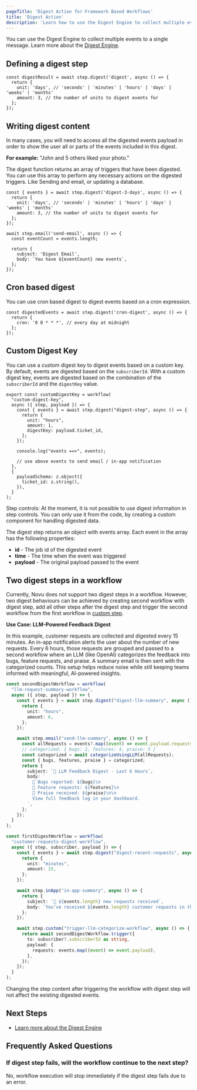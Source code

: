 ```yaml
---
pageTitle: 'Digest Action for Framework Based Workflows'
title: 'Digest Action'
description: 'Learn how to use the Digest Engine to collect multiple events into a single message'
---
```


You can use the Digest Engine to collect multiple events to a single message. Learn more about the [Digest Engine](/platform/workflow/digest).

## Defining a digest step

```tsx
const digestResult = await step.digest('digest', async () => {
  return {
    unit: 'days', // 'seconds' | 'minutes' | 'hours' | 'days' | 'weeks' | 'months'
    amount: 3, // the number of units to digest events for
  };
});
```

## Writing digest content

In many cases, you will need to access all the digested events payload in order to show the user all or parts of the events included in this digest.

**For example:** "John and 5 others liked your photo."

The digest function returns an array of triggers that have been digested.
You can use this array to perform any necessary actions on the digested triggers.
Like Sending and email, or updating a database.

```tsx
const { events } = await step.digest('digest-3-days', async () => {
  return {
    unit: 'days', // 'seconds' | 'minutes' | 'hours' | 'days' | 'weeks' | 'months'
    amount: 3, // the number of units to digest events for
  };
});

await step.email('send-email', async () => {
  const eventCount = events.length;

  return {
    subject: 'Digest Email',
    body: `You have ${eventCount} new events`,
  };
});
```

## Cron based digest

You can use cron based digest to digest events based on a cron expression.

```tsx
const digestedEvents = await step.digest('cron-digest', async () => {
  return {
    cron: '0 0 * * *', // every day at midnight
  };
});
```

## Custom Digest Key

You can use a custom digest key to digest events based on a custom key. By default, events are digested based on the `subscriberId`. With a custom digest key, events are digested based on the combination of the `subscriberId` and the `digestKey` value.

```tsx
export const customDigestKey = workflow(
  "custom-digest-key",
  async ({ step, payload }) => {
    const { events } = await step.digest("digest-step", async () => {
      return {
        unit: "hours",
        amount: 1,
        digestKey: payload.ticket_id,
      };
    });

    console.log("events ==>", events);

    // use above events to send email / in-app notification
  },
  {
    payloadSchema: z.object({
      ticket_id: z.string(),
    }),
  }
);
```

<Callout type="info">
  Step controls: At the moment, it is not possible to use digest information in step controls. You
  can only use it from the code, by creating a custom component for handling digested data.
</Callout>

The digest step returns an object with events array. Each event in the array has the following properties:

- **id** - The job id of the digested event
- **time** - The time when the event was triggered
- **payload** - The original payload passed to the event

## Two digest steps in a workflow

Currently, Novu does not support two digest steps in a workflow. However, two digest behaviours can be achieved by creating second workflow with digest step, add all other steps after the digest step and trigger the second workflow from the first workflow in [custom step](/framework/custom).


**Use Case: LLM-Powered Feedback Digest**

In this example, customer requests are collected and digested every 15 minutes. An in-app notification alerts the user about the number of new requests. Every 6 hours, those requests are grouped and passed to a second workflow where an LLM (like OpenAI) categorizes the feedback into bugs, feature requests, and praise. A summary email is then sent with the categorized counts. This setup helps reduce noise while still keeping teams informed with meaningful, AI-powered insights.

```typescript
const secondDigestWorkflow = workflow(
  "llm-request-summary-workflow",
  async ({ step, payload }) => {
    const { events } = await step.digest("digest-llm-summary", async () => {
      return {
        unit: "hours",
        amount: 6,
      };
    });

    await step.email("send-llm-summary", async () => {
      const allRequests = events?.map((event) => event.payload.requests);
      // categorized: { bugs: 2, features: 4, praise: 5 }
      const categorized = await categorizeUsingLLM(allRequests);
      const { bugs, features, praise } = categorized;
      return {
        subject: `🧠 LLM Feedback Digest - Last 6 Hours`,
        body: `
          🔧 Bugs reported: ${bugs}\n
          🌟 Feature requests: ${features}\n
          🙌 Praise received: ${praise}\n\n
          View full feedback log in your dashboard.
        `,
      };
    });
  }
);

const firstDigestWorkflow = workflow(
  "customer-requests-digest-workflow",
  async ({ step, subscriber, payload }) => {
    const { events } = await step.digest("digest-recent-requests", async () => {
      return {
        unit: "minutes",
        amount: 15,
      };
    });

    await step.inApp("in-app-summary", async () => {
      return {
        subject: `📝 ${events.length} new requests received`,
        body: `You’ve received ${events.length} customer requests in the last 15 minutes.`,
      };
    });

    await step.custom("trigger-llm-categorize-workflow", async () => {
      return await secondDigestWorkflow.trigger({
        to: subscriber?.subscriberId as string,
        payload: {
          requests: events.map((event) => event.payload),
        },
      });
    });
  }
);
```

<Callout type="info">
  Changing the step content after triggering the workflow with digest step will not affect the
  existing digested events.
</Callout>

## Next Steps

- [Learn more about the Digest Engine](/framework/typescript/steps/digest)
## Frequently Asked Questions

### If digest step fails, will the workflow continue to the next step?
No, workflow execution will stop immediately if the digest step fails due to an error.
